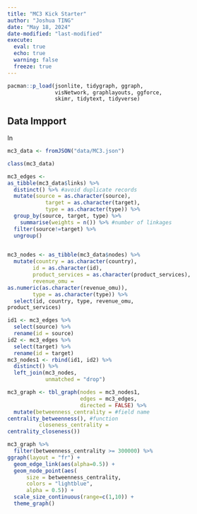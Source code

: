 ```yaml
---
title: "MC3 Kick Starter"
author: "Joshua TING"
date: "May 18, 2024"
date-modified: "last-modified"
execute:
  eval: true
  echo: true
  warning: false
  freeze: true
---
```


```r
pacman::p_load(jsonlite, tidygraph, ggraph,
               visNetwork, graphlayouts, ggforce,
               skimr, tidytext, tidyverse)
```

## Data Impport
In 

```r
mc3_data <- fromJSON("data/MC3.json")
```

```r
class(mc3_data)
```

```r
mc3_edges <- 
as_tibble(mc3_data$links) %>%
  distinct() %>% #avoid duplicate records
  mutate(source = as.character(source),
            target = as.character(target),
            type = as.character(type)) %>%
  group_by(source, target, type) %>%
    summarise(weights = n()) %>% #number of linkages
  filter(source!=target) %>%
  ungroup()
  
```

```r
mc3_nodes <- as_tibble(mc3_data$nodes) %>%
  mutate(country = as.character(country),
        id = as.character(id),
        product_services = as.character(product_services),
        revenue_omu = 
as.numeric(as.character(revenue_omu)),
        type = as.character(type)) %>%
  select(id, country, type, revenue_omu,
product_services)

```

```r
id1 <- mc3_edges %>%
  select(source) %>%
  rename(id = source)
id2 <- mc3_edges %>%
  select(target) %>%
  rename(id = target)
mc3_nodes1 <- rbind(id1, id2) %>%
  distinct() %>%
  left_join(mc3_nodes,
            unmatched = "drop")
```

```r
mc3_graph <- tbl_graph(nodes = mc3_nodes1,
                       edges = mc3_edges,
                       directed = FALSE) %>%
  mutate(betweenness_centrality = #field name
centrality_betweenness(), #function
          closeness_centrality = 
centrality_closeness())
```

```r
mc3_graph %>%
  filter(betweenness_centrality >= 300000) %>%
ggraph(layout = "fr") +
  geom_edge_link(aes(alpha=0.5)) +
  geom_node_point(aes(
      size = betweenness_centrality,
      colors = "lightblue",
      alpha = 0.5)) +
  scale_size_continuous(range=c(1,10)) +
  theme_graph()
```